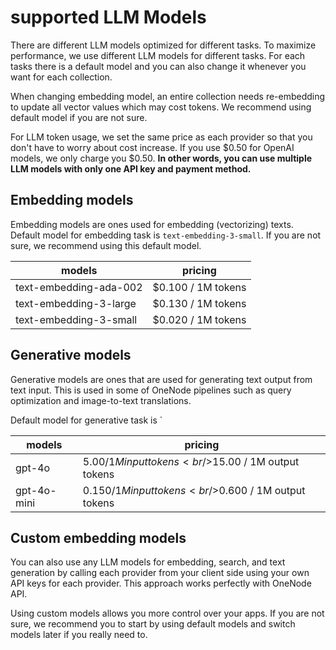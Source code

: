 # supported LLM Models

There are different LLM models optimized for different tasks. To maximize performance, we use different LLM models for different tasks. For each tasks there is a default model and you can also change it whenever you want for each collection.

When changing embedding model, an entire collection needs re-embedding to update all vector values which may cost tokens. We recommend using default model if you are not sure.

For LLM token usage, we set the same price as each provider so that you don't have to worry about cost increase. If you use $0.50 for OpenAI models, we only charge you $0.50. **In other words, you can use multiple LLM models with only one API key and payment method.**

## Embedding models

Embedding models are ones used for embedding (vectorizing) texts.
Default model for embedding task is `text-embedding-3-small`.
If you are not sure, we recommend using this default model.

| models                 | pricing            |
| ---------------------- | ------------------ |
| text-embedding-ada-002 | $0.100 / 1M tokens |
| text-embedding-3-large | $0.130 / 1M tokens |
| text-embedding-3-small | $0.020 / 1M tokens |

## Generative models

Generative models are ones that are used for generating text output from text input.
This is used in some of OneNode pipelines such as query optimization and image-to-text translations.

Default model for generative task is `

| models      | pricing                                                |
| ----------- | ------------------------------------------------------ |
| gpt-4o      | $5.00 / 1M input tokens<br/>$15.00 / 1M output tokens  |
| gpt-4o-mini | $0.150 / 1M input tokens<br/>$0.600 / 1M output tokens |

## Custom embedding models

You can also use any LLM models for embedding, search, and text generation by calling each provider from your client side using your own API keys for each provider. This approach works perfectly with OneNode API.

Using custom models allows you more control over your apps. If you are not sure, we recommend you to start by using default models and switch models later if you really need to.
